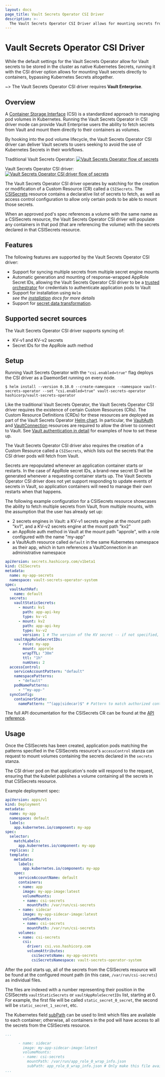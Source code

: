 ```yaml
---
layout: docs
page_title: Vault Secrets Operator CSI Driver
description: >-
  The Vault Secrets Operator CSI Driver allows for mounting secrets from Vault directly into application containers.
---
```


# Vault Secrets Operator CSI Driver

While the default settings for the Vault Secrets Operator allow for Vault secrets to be stored in the cluster as native Kubernetes Secrets, 
running it with the CSI driver option allows for mounting Vault secrets directly to containers, bypassing Kubernetes Secrets altogether.

~> The Vault Secrets Operator CSI driver requires **Vault Enterprise**.

## Overview

A [Container Storage Interface](https://github.com/container-storage-interface/spec/blob/master/spec.md) (CSI) is a standardized approach to managing pod volumes in Kubernetes. 
Running the Vault Secrets Operator in CSI driver mode can provide Vault Enterprise users the ability to fetch secrets 
from Vault and mount them directly to their containers as volumes.

By hooking into the pod volume lifecycle, the Vault Secrets Operator CSI driver can deliver Vault secrets to users seeking to avoid the use of Kubernetes Secrets in their workflows.

Traditional Vault Secrets Operator:
[![Vault Secrets Operator flow of secrets](/img/vso_secrets_flow.png)](/img/vso_secrets_flow.png)

Vault Secrets Operator CSI driver:
[![Vault Secrets Operator CSI driver flow of secrets](/img/vso_csi_secrets_flow.png)](/img/vso_csi_secrets_flow.png)

The Vault Secrets Operator CSI driver operates by watching for the creation or modification of a Custom Resource (CR) called a `CSISecrets`.
The [CSISecrets](/vault/docs/deploy/kubernetes/vso/api-reference#csisecrets) resource contains a declarative list of secrets to fetch, as well as access control configuration to allow only certain pods to be able to mount those secrets.

When an approved pod's spec references a volume with the same name as a CSISecrets resource, the Vault Secrets Operator CSI driver will populate 
any containers in that pod (that are referencing the volume) with the secrets declared in that CSISecrets resource.

## Features

The following features are supported by the Vault Secrets Operator CSI driver:

- Support for syncing multiple secrets from multiple secret engine mounts
- Automatic generation and mounting of response-wrapped AppRole Secret IDs, allowing the Vault Secrets Operator CSI driver to be a [trusted orchestrator](/vault/tutorials/app-integration/secure-introduction?in=vault%2Fapp-integration#trusted-orchestrator) for credentials to authenticate application pods to Vault
- Support for installation using `Helm`<br />
*see the [installation](/vault/docs/platform/k8s/vso/installation) docs for more details*
- Support for [secret data transformation](/vault/docs/platform/k8s/vso/secret-transformation).

## Supported secret sources

The Vault Secrets Operator CSI driver supports syncing of:
* KV-v1 and KV-v2 secrets
* Secret IDs for the AppRole auth method

## Setup

Running Vault Secrets Operator with the `"csi.enabled=true"` flag deploys the CSI driver as a DaemonSet running on every node.

```shell-session
$ helm install --version 0.10.0 --create-namespace --namespace vault-secrets-operator --set "csi.enabled=true" vault-secrets-operator hashicorp/vault-secrets-operator
```

Like the traditional Vault Secrets Operator, the Vault Secrets Operator CSI driver requires the existence of certain Custom Resources (CRs). The Custom Resource Definitions (CRDs) for these resources are deployed as part of the 
Vault Secrets Operator [Helm chart](/vault/docs/deploy/kubernetes/vso/installation#installation-using-helm). In particular, the [VaultAuth](/vault/docs/deploy/kubernetes/vso/api-reference#vaultauth) and [VaultConnection](/vault/docs/deploy/kubernetes/vso/api-reference#vaultconnection) resources are required to allow the driver to connect to Vault. 
See [Vault authentication in detail](/vault/docs/deploy/kubernetes/vso/sources/vault/auth) for examples of how to set these up.

The Vault Secrets Operator CSI driver also requires the creation of a Custom Resource called a `CSISecrets`, which lists out the secrets that the CSI driver pods will fetch from Vault.

Secrets are repopulated whenever an application container starts or restarts. In the case of AppRole secret IDs, a brand-new secret ID will be generated whenever a requesting container starts up.
The Vault Secrets Operator CSI driver does not yet support responding to update events of secrets in Vault, so application containers will need to manage their own restarts when that happens.

The following example configuration for a CSISecrets resource showcases the ability to fetch multiple secrets from Vault, from multiple mounts, with the assumption that the user has already set up: 
- 2 secrets engines in Vault: a KV-v1 secrets engine at the mount path "kv1", and a KV-v2 secrets engine at the mount path "kv2"
- an AppRole auth method in Vault at the mount path "approle", with a role configured with the name "my-app"
- a VaultAuth resource called `default` in the same Kubernetes namespace as their app, which in turn references a VaultConnection in an administrative namespace

```yaml
apiVersion: secrets.hashicorp.com/v1beta1
kind: CSISecrets
metadata:
  name: my-app-secrets
  namespace: vault-secrets-operator-system
spec:
  vaultAuthRef:
    name: default
  secrets:
    vaultStaticSecrets:
      - mount: kv1
        path: app-api-key
        type: kv-v1
      - mount: kv2
        path: app-api-key
        type: kv-v2
        version: 1 # The version of the KV secret -- if not specified, defaults to the latest version
    vaultAppRoleSecretIDs:
      - role: my-app
        mount: approle
        wrapTTL: "30m"
        ttl: "1h"
        numUses: 2
  accessControl:
    serviceAccountPattern: "default"
    namespacePatterns:
      - "default"
    podNamePatterns:
      - "^my-app-"
  syncConfig:
    containerState:
      namePattern: "^(app|sidecar)$" # Pattern to match authorized container names
```

The full API documentation for the CSISecrets CR can be found at the [API reference](/vault/docs/deploy/kubernetes/vso/api-reference#csisecrets).

## Usage

Once the CSISecrets has been created, application pods matching the patterns specified in the CSISecrets resource's `accessControl` stanza can request to mount volumes containing the secrets declared in the `secrets` stanza.

The CSI driver pod on that application's node will respond to the request, ensuring that the kubelet publishes a volume containing all the secrets in that CSISecrets resource.

Example deployment spec:
```yaml
apiVersion: apps/v1
kind: Deployment
metadata:
  name: my-app
  namespace: default
  labels:
    app.kubernetes.io/component: my-app
spec:
  selector:
    matchLabels:
      app.kubernetes.io/component: my-app
  replicas: 2
  template:
    metadata:
      labels:
        app.kubernetes.io/component: my-app
    spec:
      serviceAccountName: default
      containers:
      - name: app
        image: my-app-image:latest
        volumeMounts:
        - name: csi-secrets
          mountPath: /var/run/csi-secrets
      - name: sidecar
        image: my-app-sidecar-image:latest
        volumeMounts:
        - name: csi-secrets
          mountPath: /var/run/csi-secrets
      volumes:
      - name: csi-secrets
        csi:
          driver: csi.vso.hashicorp.com
          volumeAttributes:
            csiSecretsName: my-app-secrets
            csiSecretsNamespace: vault-secrets-operator-system
```

After the pod starts up, all of the secrets from the CSISecrets resource will be found at the configured mount path (in this case, `/var/run/csi-secrets`) as individual files.

The files are indexed with a number representing their position in the CSISecrets `vaultStaticSecrets` or `vaultAppRoleSecretIDs` list, starting at 0.
For example, the first file will be called `static_secret_0_secret`, the second will be `static_secret_1_secret`, etc.

The Kubernetes field [subPath](https://kubernetes.io/docs/concepts/storage/volumes/#using-subpath) can be used to limit which files are available to each container; otherwise, all containers in the pod will have access to all the secrets from the CSISecrets resource.
```yaml
...

      - name: sidecar
        image: my-app-sidecar-image:latest
        volumeMounts:
        - name: csi-secrets
          mountPath: /var/run/app_role_0_wrap_info.json
          subPath: app_role_0_wrap_info.json # Only make this file available to the container, not the others
...
```
